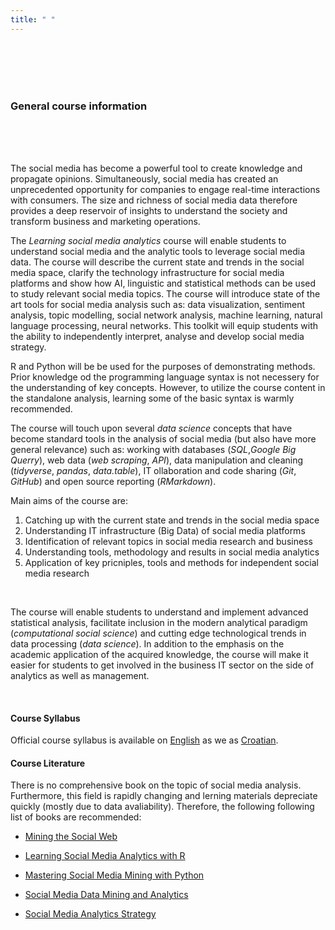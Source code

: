 ```yaml
---
title: " "
---
```


<br>
<br>
<br>
<br>

### General course information
<br>
<br>
<br>

The social media has become a powerful tool to create knowledge and propagate opinions. Simultaneously, social media has created an unprecedented opportunity for companies to engage real-time interactions with consumers. The size and richness of social media data therefore provides a deep reservoir of insights to understand the society and transform business and marketing operations.

The *Learning social media analytics* course will enable students to understand social media and the analytic tools to leverage social media data. The course will describe the current state and trends in the social media space, clarify the technology infrastructure for social media platforms and show how AI, linguistic and statistical methods can be used to study relevant social media topics. The course will introduce state of the art tools for social media analysis such as: data visualization, sentiment analysis, topic modelling, social network analysis, machine learning, natural language processing, neural networks. This toolkit will equip students with the ability to independently interpret, analyse and develop social media strategy.  

R and Python will be be used for the purposes of demonstrating methods. Prior knowledge od the programming language syntax is not necessery for the understanding of key concepts. However, to utilize the course content in the standalone analysis, learning some of the basic syntax is warmly recommended.

The course will touch upon several *data science* concepts that have become standard tools in the analysis of social media (but also have more general relevance) such as: working with databases (*SQL*,*Google Big Querry*), web data (*web scraping*, *API*), data manipulation and cleaning (*tidyverse*, *pandas*, *data.table*), IT ollaboration and code sharing (*Git*, *GitHub*) and open source reporting (*RMarkdown*).


Main aims of the course are:

1) Catching up with the current state and trends in the social media space 
2) Understanding IT infrastructure (Big Data) of social media platforms  
3) Identification of relevant topics in social media research and business 
4) Understanding tools, methodology and results in social media analytics
5) Application of key pricniples, tools and methods for independent social media research


<br>

The course will enable students to understand and implement advanced statistical analysis, facilitate inclusion in the modern analytical paradigm (*computational social science*) and cutting edge technological trends in data processing (*data science*). In addition to the emphasis on the academic application of the acquired knowledge, the course will make it easier for students to get involved in the business IT sector on the side of analytics as well as management.


<br>


#### Course Syllabus


Official course syllabus is available on [English]() as we as [Croatian]().
<br>




#### Course Literature


There is no comprehensive book on the topic of social media analysis. Furthermore, this field is rapidly changing and lerning materials depreciate quickly (mostly due to data avaliability). Therefore, the following following list of books are recommended:

- [Mining the Social Web](https://www.webpages.uidaho.edu/~stevel/504/mining-the-social-web-2nd-edition.pdf) 

- [Learning Social Media Analytics with R](https://www.packtpub.com/product/learning-social-media-analytics-with-r/9781787127524)

- [Mastering Social Media Mining with Python](https://www.packtpub.com/product/mastering-social-media-mining-with-python/9781783552016) 

- [Social Media Data Mining and Analytics](https://www.wiley.com/en-us/Social+Media+Data+Mining+and+Analytics-p-9781118824856) 

- [Social Media Analytics Strategy](https://www.apress.com/us/book/9781484231012)


<br>

